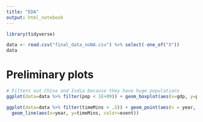 ```yaml
---
title: "EDA"
output: html_notebook
---
```

```r
library(tidyverse)
```





```r
data <- read.csv("final_data_noNA.csv") %>% select(-one_of("X"))
data
```
# Preliminary plots


```r
# Filters out China and India because they have huge populations
ggplot(data=data %>% filter(pop < 1E+09)) + geom_boxplot(aes(x=gdp, y=pop, fill=medal))
```


```r
ggplot(data=data %>% filter(timeMins < .5)) + geom_point(aes(x = year, y=timeMins, color = event)) + 
  geom_line(aes(x=year, y=timeMins, color=event))
```


